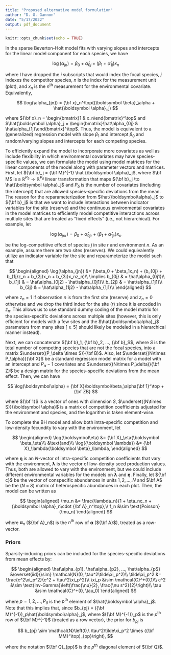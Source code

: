 ```yaml
---
title: "Proposed alternative model formulation"
author: "D. G. Gannon"
date: "5/17/2022"
output: pdf_document
---
```


```r
knitr::opts_chunk$set(echo = TRUE)
```

In the sparse Beverton-Holt model fits with varying slopes and intercepts for the linear model component for each species, we have

$$
\log(\alpha_{jn}) = \beta_0 + \hat\alpha_{0j} + (\beta_1 + \hat\alpha_{1j})x_n
$$

where I have dropped the $i$ subscripts that would index the focal species, $j$ indexes the competitor species, $n$ is the index for the measurement unit (plot), and $x_n$ is the $n^\text{th}$ measurement for the environmental covariate. Equivalently,

$$
\log(\alpha_{jn}) = {\bf x}_n^\top({\boldsymbol \beta}_\alpha + \hat{\boldsymbol \alpha}_j)
$$

where ${\bf x}_n = \begin{bmatrix}1 & x_n\end{bmatrix}^\top$ and $\hat{\boldsymbol \alpha}_j = \begin{bmatrix}\hat\alpha_{0j} & \hat\alpha_{1j}\end{bmatrix}^\top$. Thus, the model is equivalent to a (generalized) regression model with slope $\beta_1$ and intercept $\beta_0$ and random/varying slopes and intercepts for each competing species. 

To efficiently expand the model to incorporate more covariates as well as include flexibility in which environmental covariates may have species-specific values, we can formulate the model using model matrices for the linear components of the model along with parameter vectors and matrices. First, let ${\bf b}_j = {\bf M}^{-1} \hat {\boldsymbol \alpha}_j$, where $\bf M$ is a $\mathbb{R}^{P_\delta} \to \mathbb{R}^{P_\delta}$ linear transformation that maps ${\bf b}_j \to \hat{\boldsymbol \alpha}_j$ and $P_\delta$ is the number of covariates (including the intercept) that are allowed species-specific deviations from the mean. The reason for the reparameterization from $\hat{\boldsymbol\alpha}_j$ to ${\bf b}_j$ is that we want to include interactions between indicator variables for the site (reserve) and the continuous environmental covariates in the model matrices to efficiently model competitive interactions across multiple sites that are treated as "fixed effects" (i.e., not hierarchical). For example, let 

$$
\log(\alpha_{jnr}) = \beta_0 + \hat\alpha_{0jr} + (\beta_1 + \hat\alpha_{1jr})x_n
$$

be the log-competitive effect of species $j$ in site $r$ and environment $n$. As an example, assume there are two sites (reserves). We could equivalently utilize an indicator variable for the site and reparameterize the model such that

$$
\begin{aligned}
\log(\alpha_{jn}) &= (\beta_0 + \beta_1x_n) + (b_{0j} + b_{1j}z_n + b_{2j}x_n + b_{3j}x_nz_n)\\
\implies b_{0j} & = \hat\alpha_{0j1}\\
b_{1j} & = \hat\alpha_{0j2} - \hat\alpha_{0j1}\\
b_{2j} & = \hat\alpha_{1j1}\\
b_{3j} & = \hat\alpha_{1j2} - \hat\alpha_{1j1}\\
\end{aligned}
$$

where $z_n = 1$ if observation $n$ is from the first site (reserve) and $z_n = 0$ otherwise and we drop the third index for the site ($r$) since it is encoded in $z_n$. This allows us to use standard dummy coding of the model matrix for the species-specific deviations across multiple sites (however, this is only efficient for models with a few sites and the $\hat{\boldsymbol\alpha}_j$ parameters from many sites  [$\ge 5$] should likely be modeled in a hierarchical manner instead). 

Next, we can concatenate ${\bf b}_1, {\bf b}_2, ..., {\bf b}_S$, where $S$ is the total number of competing species that are not the focal species, into a matrix $\underset{(P_\delta \times S)}{\bf B}$. Also, let $\underset{(N\times P_\alpha)}{\bf X}$ be a standard regression model matrix for a model with an intercept and $P_\alpha-1$ covariates and $\underset{(N\times P_\delta)}{\bf Z}$ be a design matrix for the species-specific deviations from the mean effect. Then, we can have

$$
\log(\boldsymbol\alpha) = {\bf X}\boldsymbol\beta_\alpha{\bf 1}^\top + {\bf ZB}
$$

where ${\bf 1}$ is a vector of ones with dimension $S$, $\underset{(N\times S)}{\boldsymbol \alpha}$ is a matrix of competition coefficients adjusted for the environment and species, and the logarithm is taken element-wise.

To complete the BH model and allow both intra-specific competition and low-density fecundity to vary with the environment, let

$$
\begin{aligned}
\log(\boldsymbol\eta) &= {\bf X}_\eta{\boldsymbol \beta_\eta}\\
&\text{and}\\
\log({\boldsymbol \lambda}) &= {\bf X}_\lambda{\boldsymbol \beta}_\lambda,
\end{aligned}
$$

where $\boldsymbol \eta$ is an $N$-vector of intra-specific competition coefficients that vary with the environment, $\boldsymbol \lambda$ is the vector of low-density seed production values. Thus, both are allowed to vary with the environment, but we could include different environmental variables for the models on $\boldsymbol \lambda$ and $\boldsymbol \eta$. Finally, let ${\bf c}$ be the vector of conspecific abundances in units $1,2,...,N$ and $\bf A$ be the $(N\times S)$ matrix of heterospecific abundances in each plot. Then, the model can be written as

$$
\begin{aligned}
\mu_n &= \frac{\lambda_n}{1 + \eta_nc_n + {\boldsymbol \alpha}_n\cdot {\bf A}_n^\top},\\
f_n &\sim \text{Poisson}(\mu_n)
\end{aligned}
$$

where ${\boldsymbol \alpha}_n$ (${\bf A}_n$) is the $n^\text{th}$ row of $\boldsymbol \alpha$ (${\bf A}$), treated as a row-vector. 


### Priors

Sparsity-inducing priors can be included for the species-specific deviations from mean effects by:

$$
\begin{aligned}
\hat\alpha_{p1}, \hat\alpha_{p2}, ..., \hat\alpha_{pS} &\overset{iid}{\sim} \mathcal{N}(0, \tau^2\tilde\xi_p^2)\\
\tilde\xi_p^2 &= \frac{c^2\xi_p^2}{c^2 + \tau^2\xi_p^2}\\
\xi_p &\sim \mathcal{C}^+(0,1)\\
c^2 &\sim \text{inv-Gamma}\left(\frac{\nu}{2}, \frac{\nu s^2}{2}\right)\\
\tau &\sim \mathcal{C}^+(0, \tau_0)
\end{aligned}
$$

where $p=1,2,...,P_\delta$ is the $p^\text{th}$ element of $\hat{\boldsymbol \alpha}_j$. Note that this implies that, since $b_{pj} = ({\bf M}^{-1})_p\hat{\boldsymbol\alpha}_j$, where $({\bf M}^{-1})_p$ is the $p^\text{th}$ row of ${\bf M}^{-1}$ (treated as a row vector), the prior for $b_{pj}$ is

$$
b_{pj} \sim \mathcal{N}\left(0,\ \tau^2\tilde\xi_p^2 \times ({\bf MM}^\top)_{pp}\right),
$$

where the notation ${\bf Q}_{pp}$ is the $p^\text{th}$ diagonal element of ${\bf Q}$.





